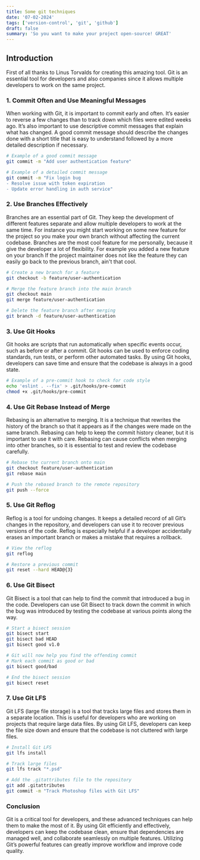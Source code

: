 ```yaml
---
title: Some git techniques
date: '07-02-2024'
tags: ['version-control', 'git', 'github']
draft: false
summary: 'So you want to make your project open-source! GREAT'
---
```


## Introduction

First of all thanks to Linus Torvalds for creating this amazing tool.
Git is an essential tool for developers and also companies since it allows multiple developers to work on the same project.


### 1. Commit Often and Use Meaningful Messages

When working with Git, it is important to commit early and often. It’s easier to reverse a few changes than to track down which files were edited weeks ago. It’s also important to use descriptive commit messages that explain what has changed. A good commit message should describe the changes done with a short title that is easy to understand followed by a more detailed description if necessary.
```bash
# Example of a good commit message
git commit -m "Add user authentication feature"

# Example of a detailed commit message
git commit -m "Fix login bug
- Resolve issue with token expiration
- Update error handling in auth service"

```

### 2. Use Branches Effectively

Branches are an essential part of Git. They keep the development of different features separate and allow multiple developers to work at the same time. For instance you might start working on some new feature for the project so you make your own branch without affecting the current codebase.
Branches are the most cool feature for me personally, because it give the developer a lot of flexibility. For example you added a new feature on your branch If the project maintainer does not like the feature they can easily go back to the previous branch, ain't that cool.

```bash
# Create a new branch for a feature
git checkout -b feature/user-authentication

# Merge the feature branch into the main branch
git checkout main
git merge feature/user-authentication

# Delete the feature branch after merging
git branch -d feature/user-authentication

```

### 3. Use Git Hooks

Git hooks are scripts that run automatically when specific events occur, such as before or after a commit. Git hooks can be used to enforce coding standards, run tests, or perform other automated tasks. By using Git hooks, developers can save time and ensure that the codebase is always in a good state.

```bash
# Example of a pre-commit hook to check for code style
echo 'eslint . --fix' > .git/hooks/pre-commit
chmod +x .git/hooks/pre-commit

```
### 4. Use Git Rebase Instead of Merge

Rebasing is an alternative to merging. It is a technique that rewrites the history of the branch so that it appears as if the changes were made on the same branch. Rebasing can help to keep the commit history cleaner, but it is important to use it with care. Rebasing can cause conflicts when merging into other branches, so it is essential to test and review the codebase carefully.

```bash
# Rebase the current branch onto main
git checkout feature/user-authentication
git rebase main

# Push the rebased branch to the remote repository
git push --force

```

### 5. Use Git Reflog

Reflog is a tool for undoing changes. It keeps a detailed record of all Git’s changes in the repository, and developers can use it to recover previous versions of the code. Reflog is especially helpful if a developer accidentally erases an important branch or makes a mistake that requires a rollback.

```bash
# View the reflog
git reflog

# Restore a previous commit
git reset --hard HEAD@{3}

```

### 6. Use Git Bisect

Git Bisect is a tool that can help to find the commit that introduced a bug in the code. Developers can use Git Bisect to track down the commit in which the bug was introduced by testing the codebase at various points along the way.

```bash
# Start a bisect session
git bisect start
git bisect bad HEAD
git bisect good v1.0

# Git will now help you find the offending commit
# Mark each commit as good or bad
git bisect good/bad

# End the bisect session
git bisect reset

```
### 7. Use Git LFS

Git LFS (large file storage) is a tool that tracks large files and stores them in a separate location. This is useful for developers who are working on projects that require large data files. By using Git LFS, developers can keep the file size down and ensure that the codebase is not cluttered with large files.

```bash
# Install Git LFS
git lfs install

# Track large files
git lfs track "*.psd"

# Add the .gitattributes file to the repository
git add .gitattributes
git commit -m "Track Photoshop files with Git LFS"

```
### Conclusion

Git is a critical tool for developers, and these advanced techniques can help them to make the most of it. By using Git efficiently and effectively, developers can keep the codebase clean, ensure that dependencies are managed well, and collaborate seamlessly on multiple features. Utilizing Git’s powerful features can greatly improve workflow and improve code quality.